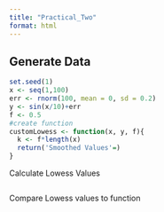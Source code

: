 ```yaml
---
title: "Practical_Two"
format: html
---
```


## Generate Data

```r
set.seed(1)
x <- seq(1,100)
err <- rnorm(100, mean = 0, sd = 0.2)
y <- sin(x/10)+err 
f <- 0.5
#create function
customLowess <- function(x, y, f){
  k <- f*length(x)
  return('Smoothed Values'=)
}
```

Calculate Lowess Values

```r

```

Compare Lowess values to function

```r

```
